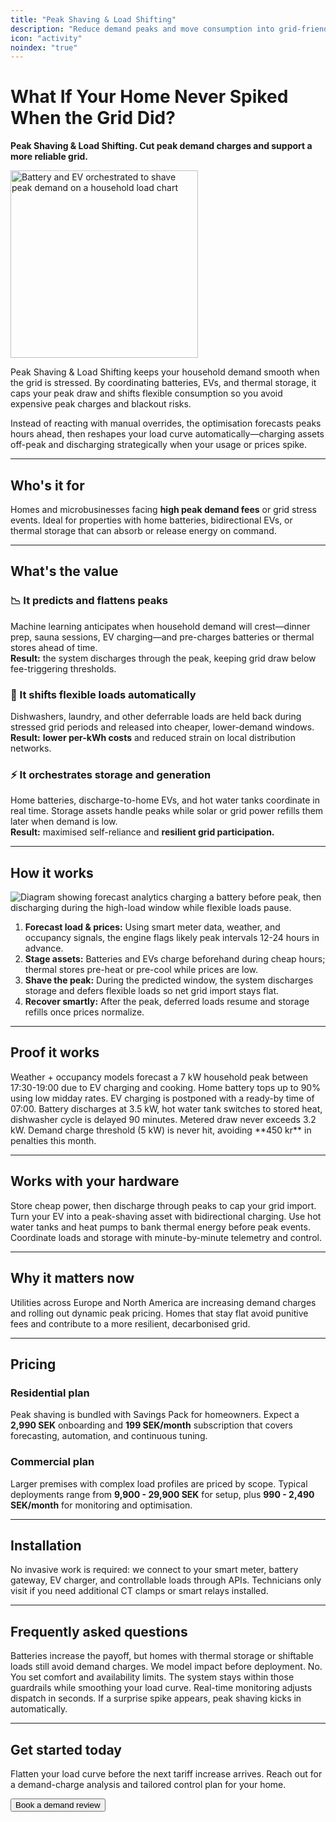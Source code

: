 ```yaml
---
title: "Peak Shaving & Load Shifting"
description: "Reduce demand peaks and move consumption into grid-friendly windows to avoid punitive charges."
icon: "activity"
noindex: "true"
---
```


# What If Your Home Never Spiked When the Grid Did?

**Peak Shaving & Load Shifting. Cut peak demand charges and support a more reliable grid.**

<img
  src="/images/hero-light.png"
  alt="Battery and EV orchestrated to shave peak demand on a household load chart"
  noZoom={true}
  height="300"
  className="rounded-xl"
/>

Peak Shaving & Load Shifting keeps your household demand smooth when the grid is stressed. By coordinating batteries, EVs, and thermal storage, it caps your peak draw and shifts flexible consumption so you avoid expensive peak charges and blackout risks.

Instead of reacting with manual overrides, the optimisation forecasts peaks hours ahead, then reshapes your load curve automatically—charging assets off-peak and discharging strategically when your usage or prices spike.

---

## Who's it for

Homes and microbusinesses facing **high peak demand fees** or grid stress events. Ideal for properties with home batteries, bidirectional EVs, or thermal storage that can absorb or release energy on command.

---

## What's the value

### 📉 It predicts and flattens peaks

Machine learning anticipates when household demand will crest—dinner prep, sauna sessions, EV charging—and pre-charges batteries or thermal stores ahead of time.\
**Result:** the system discharges through the peak, keeping grid draw below fee-triggering thresholds.

### 🔁 It shifts flexible loads automatically

Dishwashers, laundry, and other deferrable loads are held back during stressed grid periods and released into cheaper, lower-demand windows.\
**Result:** **lower per-kWh costs** and reduced strain on local distribution networks.

### ⚡ It orchestrates storage and generation

Home batteries, discharge-to-home EVs, and hot water tanks coordinate in real time. Storage assets handle peaks while solar or grid power refills them later when demand is low.\
**Result:** maximised self-reliance and **resilient grid participation.**

---

## How it works

![Diagram showing forecast analytics charging a battery before peak, then discharging during the high-load window while flexible loads pause.](/images/hero-dark.png)

1. **Forecast load & prices:** Using smart meter data, weather, and occupancy signals, the engine flags likely peak intervals 12-24 hours in advance.
2. **Stage assets:** Batteries and EVs charge beforehand during cheap hours; thermal stores pre-heat or pre-cool while prices are low.
3. **Shave the peak:** During the predicted window, the system discharges storage and defers flexible loads so net grid import stays flat.
4. **Recover smartly:** After the peak, deferred loads resume and storage refills once prices normalize.

---

## Proof it works

<Steps>
  <Step title="15:00 - Forecast detects spike">
    Weather + occupancy models forecast a 7 kW household peak between 17:30-19:00 due to EV charging and cooking.
  </Step>
  <Step title="16:00 - Assets charge off-peak">
    Home battery tops up to 90% using low midday rates. EV charging is postponed with a ready-by time of 07:00.
  </Step>
  <Step title="17:30 - Peak begins">
    Battery discharges at 3.5 kW, hot water tank switches to stored heat, dishwasher cycle is delayed 90 minutes.
  </Step>
  <Step title="19:00 - Peak avoided">
    Metered draw never exceeds 3.2 kW. Demand charge threshold (5 kW) is never hit, avoiding **450 kr** in penalties this month.
  </Step>
</Steps>

---

## Works with your hardware

<CardGroup cols={2}>
  <Card title="Home Batteries" icon="battery">
    Store cheap power, then discharge through peaks to cap your grid import.
  </Card>
  <Card title="Vehicle-to-Home" icon="car">
    Turn your EV into a peak-shaving asset with bidirectional charging.
  </Card>
  <Card title="Thermal Storage" icon="flame">
    Use hot water tanks and heat pumps to bank thermal energy before peak events.
  </Card>
  <Card title="Automation Platform" icon="cog">
    Coordinate loads and storage with minute-by-minute telemetry and control.
  </Card>
</CardGroup>

---

## Why it matters now

Utilities across Europe and North America are increasing demand charges and rolling out dynamic peak pricing. Homes that stay flat avoid punitive fees and contribute to a more resilient, decarbonised grid.

---

## Pricing

### Residential plan

Peak shaving is bundled with Savings Pack for homeowners. Expect a **2,990 SEK** onboarding and **199 SEK/month** subscription that covers forecasting, automation, and continuous tuning.

### Commercial plan

Larger premises with complex load profiles are priced by scope. Typical deployments range from **9,900 - 29,900 SEK** for setup, plus **990 - 2,490 SEK/month** for monitoring and optimisation.

---

## Installation

No invasive work is required: we connect to your smart meter, battery gateway, EV charger, and controllable loads through APIs. Technicians only visit if you need additional CT clamps or smart relays installed.

---

## Frequently asked questions

<AccordionGroup>
  <Accordion title="Do I need a battery to benefit?">
    Batteries increase the payoff, but homes with thermal storage or shiftable loads still avoid demand charges. We model impact before deployment.
  </Accordion>
  <Accordion title="Will this interfere with my daily routines?">
    No. You set comfort and availability limits. The system stays within those guardrails while smoothing your load curve.
  </Accordion>
  <Accordion title="How quickly does the system react to unexpected peaks?">
    Real-time monitoring adjusts dispatch in seconds. If a surprise spike appears, peak shaving kicks in automatically.
  </Accordion>
</AccordionGroup>

---

## Get started today

Flatten your load curve before the next tariff increase arrives. Reach out for a demand-charge analysis and tailored control plan for your home.

<Button href="/get-started" variant="primary" className="mt-4">
  Book a demand review
</Button>
